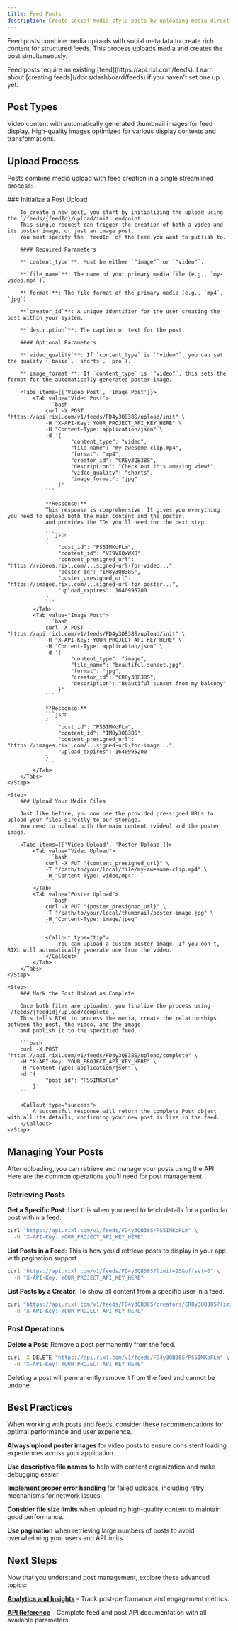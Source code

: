 ```yaml
---
title: Feed Posts
description: Create social media-style posts by uploading media directly to feeds.
---
```



Feed posts combine media uploads with social metadata to create rich content for structured feeds. This process uploads media and creates the post simultaneously.

<Callout type="info">
Feed posts require an existing [feed](https://api.rixl.com/feeds). Learn about [creating feeds](/docs/dashboard/feeds) if you haven't set one up yet.
</Callout>

## Post Types

<Cards>
  <Card title="Video Posts" description="Upload videos with automatic poster generation">
    Video content with automatically generated thumbnail images for feed display.
  </Card>
  <Card title="Image Posts" description="Upload standalone images for visual feeds">
    High-quality images optimized for various display contexts and transformations.
  </Card>
</Cards>

## Upload Process

Posts combine media upload with feed creation in a single streamlined process:

<Steps>
    <Step>
        ### Initialize a Post Upload

        To create a new post, you start by initializing the upload using the `/feeds/{feedId}/upload/init` endpoint.
        This single request can trigger the creation of both a video and its poster image, or just an image post.
        You must specify the `feedId` of the Feed you want to publish to.

        #### Required Parameters

        **`content_type`**: Must be either `"image"` or `"video"`.

        **`file_name`**: The name of your primary media file (e.g., `my-video.mp4`).

        **`format`**: The file format of the primary media (e.g., `mp4`, `jpg`).

        **`creator_id`**: A unique identifier for the user creating the post within your system.

        **`description`**: The caption or text for the post.

        #### Optional Parameters

        **`video_quality`**: If `content_type` is `"video"`, you can set the quality (`basic`, `shorts`, `pro`).

        **`image_format`**: If `content_type` is `"video"`, this sets the format for the automatically generated poster image.

        <Tabs items={['Video Post', 'Image Post']}>
            <Tab value="Video Post">
                ```bash
                curl -X POST "https://api.rixl.com/v1/feeds/FD4y3QB38S/upload/init" \
                -H "X-API-Key: YOUR_PROJECT_API_KEY_HERE" \
                -H "Content-Type: application/json" \
                -d '{
                        "content_type": "video",
                        "file_name": "my-awesome-clip.mp4",
                        "format": "mp4",
                        "creator_id": "CR8y3QB38S",
                        "description": "Check out this amazing view!",
                        "video_quality": "shorts",
                        "image_format": "jpg"
                    }'
                ```

                **Response:**
                This response is comprehensive. It gives you everything you need to upload both the main content and the poster,
                and provides the IDs you'll need for the next step.

                ```json
                {
                    "post_id": "PS5IMKoFLm",
                    "content_id": "VI9VXQxWXQ",
                    "content_presigned_url": "https://videos.rixl.com/...signed-url-for-video...",
                    "poster_id": "IM8y3QB38S",
                    "poster_presigned_url": "https://images.rixl.com/...signed-url-for-poster...",
                    "upload_expires": 1640995200
                }
                ```
            </Tab>
            <Tab value="Image Post">
                ```bash
                curl -X POST "https://api.rixl.com/v1/feeds/FD4y3QB38S/upload/init" \
                -H "X-API-Key: YOUR_PROJECT_API_KEY_HERE" \
                -H "Content-Type: application/json" \
                -d '{
                        "content_type": "image",
                        "file_name": "beautiful-sunset.jpg",
                        "format": "jpg",
                        "creator_id": "CR8y3QB38S",
                        "description": "Beautiful sunset from my balcony"
                    }'
                ```

                **Response:**
                ```json
                {
                    "post_id": "PS5IMKoFLm",
                    "content_id": "IM8y3QB38S",
                    "content_presigned_url": "https://images.rixl.com/...signed-url-for-image...",
                    "upload_expires": 1640995200
                }
                ```
            </Tab>
        </Tabs>
    </Step>

    <Step>
        ### Upload Your Media Files

        Just like before, you now use the provided pre-signed URLs to upload your files directly to our storage.
        You need to upload both the main content (video) and the poster image.

        <Tabs items={['Video Upload', 'Poster Upload']}>
            <Tab value="Video Upload">
                ```bash
                curl -X PUT "{content_presigned_url}" \
                -T "/path/to/your/local/file/my-awesome-clip.mp4" \
                -H "Content-Type: video/mp4"
                ```
            </Tab>
            <Tab value="Poster Upload">
                ```bash
                curl -X PUT "{poster_presigned_url}" \
                -T "/path/to/your/local/thumbnail/poster-image.jpg" \
                -H "Content-Type: image/jpeg"
                ```

                <Callout type="tip">
                    You can upload a custom poster image. If you don't, RIXL will automatically generate one from the video.
                </Callout>
            </Tab>
        </Tabs>
    </Step>

    <Step>
        ### Mark the Post Upload as Complete

        Once both files are uploaded, you finalize the process using `/feeds/{feedId}/upload/complete`.
        This tells RIXL to process the media, create the relationships between the post, the video, and the image,
        and publish it to the specified feed.

        ```bash
        curl -X POST "https://api.rixl.com/v1/feeds/FD4y3QB38S/upload/complete" \
        -H "X-API-Key: YOUR_PROJECT_API_KEY_HERE" \
        -H "Content-Type: application/json" \
        -d '{
                "post_id": "PS5IMKoFLm"
            }'
        ```

        <Callout type="success">
            A successful response will return the complete Post object with all its details, confirming your new post is live in the feed.
        </Callout>
    </Step>
</Steps>

## Managing Your Posts

After uploading, you can retrieve and manage your posts using the API. Here are the common operations you'll need for post management.

### Retrieving Posts

**Get a Specific Post**: Use this when you need to fetch details for a particular post within a feed.

```bash
curl "https://api.rixl.com/v1/feeds/FD4y3QB38S/PS5IMKoFLm" \
  -H "X-API-Key: YOUR_PROJECT_API_KEY_HERE"
```

**List Posts in a Feed**: This is how you'd retrieve posts to display in your app with pagination support.

```bash
curl "https://api.rixl.com/v1/feeds/FD4y3QB38S?limit=25&offset=0" \
  -H "X-API-Key: YOUR_PROJECT_API_KEY_HERE"
```

**List Posts by a Creator**: To show all content from a specific user in a feed.

```bash
curl "https://api.rixl.com/v1/feeds/FD4y3QB38S/creators/CR8y3QB38S?limit=25&offset=0" \
  -H "X-API-Key: YOUR_PROJECT_API_KEY_HERE"
```

### Post Operations

**Delete a Post**: Remove a post permanently from the feed.

```bash
curl -X DELETE "https://api.rixl.com/v1/feeds/FD4y3QB38S/PS5IMKoFLm" \
  -H "X-API-Key: YOUR_PROJECT_API_KEY_HERE"
```

<Callout type="warn">
    Deleting a post will permanently remove it from the feed and cannot be undone.
</Callout>

## Best Practices

When working with posts and feeds, consider these recommendations for optimal performance and user experience.

**Always upload poster images** for video posts to ensure consistent loading experiences across your application.

**Use descriptive file names** to help with content organization and make debugging easier.

**Implement proper error handling** for failed uploads, including retry mechanisms for network issues.

**Consider file size limits** when uploading high-quality content to maintain good performance.

**Use pagination** when retrieving large numbers of posts to avoid overwhelming your users and API limits.

## Next Steps

Now that you understand post management, explore these advanced topics:

**[Analytics and Insights](https://dash.rixl.com)** - Track post-performance and engagement metrics.

**[API Reference](/api-reference/feeds)** - Complete feed and post API documentation with all available parameters.